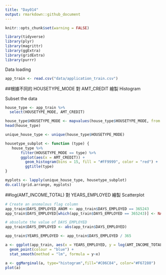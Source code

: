 ```yaml
---
title: "Day014"
output: rmarkdown::github_document
---
```


```r
knitr::opts_chunk$set(warning = FALSE)
```

```r
library(tidyverse)
library(plyr)
library(magrittr)
library(ggExtra)
library(gridExtra)
library(purrr)
```

Data loading
```r
app_train <- read.csv("data/application_train.csv")
```

##根據不同的 HOUSETYPE_MODE 對 AMT_CREDIT 繪製 Histogram 

Subset the data
```r
house_type <- app_train %>% 
  select(HOUSETYPE_MODE, AMT_CREDIT)

house_type$HOUSETYPE_MODE <- mapvalues(house_type$HOUSETYPE_MODE, from = "", to = 'na')
head(house_type)
```

```r
unique_house_type <- unique(house_type$HOUSETYPE_MODE)

housetype_subplot <- function (type) {
   house_type %>% 
       filter(HOUSETYPE_MODE == type) %>%
       ggplot(aes(x = AMT_CREDIT)) +
         geom_histogram(bins = 15, fill = "#FF9999", color = "red") +
         ggtitle(type)
}

myplots <- lapply(unique_house_type, housetype_subplot)
do.call(grid.arrange, myplots)
```

##log(AMT_INCOME_TOTAL) 對 YEARS_EMPLOYED 繪製 Scatterplot
```r
# Create an anomalous flag column
app_train$DAYS_EMPLOYED_ANOM <- app_train$DAYS_EMPLOYED == 365243
app_train$DAYS_EMPLOYED[which(app_train$DAYS_EMPLOYED == 365243)] <- NA

# absolute the value of DAYS_EMPLOYED
app_train$DAYS_EMPLOYED <- abs(app_train$DAYS_EMPLOYED)

app_train$YEARS_EMPLOYED <- app_train$DAYS_EMPLOYED / 365
```


```r
a <- ggplot(app_train, aes(x = YEARS_EMPLOYED, y = log(AMT_INCOME_TOTAL))) +
  geom_point(colour = "blue") +
  stat_smooth(method = "lm", formula = y~x)

a <- ggMarginal(a, type="histogram",fill="#C06C84", color="#F67280")
plot(a)
```






